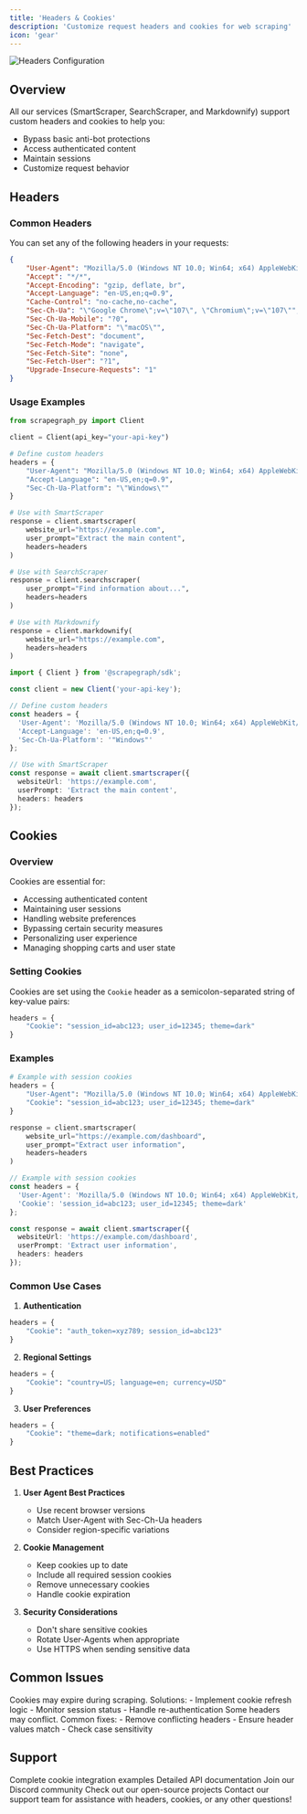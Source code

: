 ```yaml
---
title: 'Headers & Cookies'
description: 'Customize request headers and cookies for web scraping'
icon: 'gear'
---
```


<Frame>
  <img src="/services/images/headers-banner.png" alt="Headers Configuration" />
</Frame>

## Overview

All our services (SmartScraper, SearchScraper, and Markdownify) support custom headers and cookies to help you:
- Bypass basic anti-bot protections
- Access authenticated content
- Maintain sessions
- Customize request behavior

## Headers

### Common Headers

You can set any of the following headers in your requests:

```json
{
    "User-Agent": "Mozilla/5.0 (Windows NT 10.0; Win64; x64) AppleWebKit/537.36",  // Browser identification
    "Accept": "*/*",                                                                // Accepted content types
    "Accept-Encoding": "gzip, deflate, br",                                        // Supported encodings
    "Accept-Language": "en-US,en;q=0.9",                                           // Preferred languages
    "Cache-Control": "no-cache,no-cache",                                          // Caching behavior
    "Sec-Ch-Ua": "\"Google Chrome\";v=\"107\", \"Chromium\";v=\"107\"",           // Browser details
    "Sec-Ch-Ua-Mobile": "?0",                                                      // Mobile browser flag
    "Sec-Ch-Ua-Platform": "\"macOS\"",                                            // Operating system
    "Sec-Fetch-Dest": "document",                                                  // Request destination
    "Sec-Fetch-Mode": "navigate",                                                  // Request mode
    "Sec-Fetch-Site": "none",                                                      // Request origin
    "Sec-Fetch-User": "?1",                                                        // User-initiated flag
    "Upgrade-Insecure-Requests": "1"                                              // HTTPS upgrade
}
```

### Usage Examples

<CodeGroup>

```python Python
from scrapegraph_py import Client

client = Client(api_key="your-api-key")

# Define custom headers
headers = {
    "User-Agent": "Mozilla/5.0 (Windows NT 10.0; Win64; x64) AppleWebKit/537.36",
    "Accept-Language": "en-US,en;q=0.9",
    "Sec-Ch-Ua-Platform": "\"Windows\""
}

# Use with SmartScraper
response = client.smartscraper(
    website_url="https://example.com",
    user_prompt="Extract the main content",
    headers=headers
)

# Use with SearchScraper
response = client.searchscraper(
    user_prompt="Find information about...",
    headers=headers
)

# Use with Markdownify
response = client.markdownify(
    website_url="https://example.com",
    headers=headers
)
```

```typescript TypeScript
import { Client } from '@scrapegraph/sdk';

const client = new Client('your-api-key');

// Define custom headers
const headers = {
  'User-Agent': 'Mozilla/5.0 (Windows NT 10.0; Win64; x64) AppleWebKit/537.36',
  'Accept-Language': 'en-US,en;q=0.9',
  'Sec-Ch-Ua-Platform': '"Windows"'
};

// Use with SmartScraper
const response = await client.smartscraper({
  websiteUrl: 'https://example.com',
  userPrompt: 'Extract the main content',
  headers: headers
});
```

</CodeGroup>

## Cookies

### Overview

Cookies are essential for:
- Accessing authenticated content
- Maintaining user sessions
- Handling website preferences
- Bypassing certain security measures
- Personalizing user experience
- Managing shopping carts and user state

### Setting Cookies

Cookies are set using the `Cookie` header as a semicolon-separated string of key-value pairs:

```python
headers = {
    "Cookie": "session_id=abc123; user_id=12345; theme=dark"
}
```

### Examples

<CodeGroup>

```python Python
# Example with session cookies
headers = {
    "User-Agent": "Mozilla/5.0 (Windows NT 10.0; Win64; x64) AppleWebKit/537.36",
    "Cookie": "session_id=abc123; user_id=12345; theme=dark"
}

response = client.smartscraper(
    website_url="https://example.com/dashboard",
    user_prompt="Extract user information",
    headers=headers
)
```

```typescript TypeScript
// Example with session cookies
const headers = {
  'User-Agent': 'Mozilla/5.0 (Windows NT 10.0; Win64; x64) AppleWebKit/537.36',
  'Cookie': 'session_id=abc123; user_id=12345; theme=dark'
};

const response = await client.smartscraper({
  websiteUrl: 'https://example.com/dashboard',
  userPrompt: 'Extract user information',
  headers: headers
});
```

</CodeGroup>

### Common Use Cases

1. **Authentication**
```python
headers = {
    "Cookie": "auth_token=xyz789; session_id=abc123"
}
```

2. **Regional Settings**
```python
headers = {
    "Cookie": "country=US; language=en; currency=USD"
}
```

3. **User Preferences**
```python
headers = {
    "Cookie": "theme=dark; notifications=enabled"
}
```

## Best Practices

1. **User Agent Best Practices**
   - Use recent browser versions
   - Match User-Agent with Sec-Ch-Ua headers
   - Consider region-specific variations

2. **Cookie Management**
   - Keep cookies up to date
   - Include all required session cookies
   - Remove unnecessary cookies
   - Handle cookie expiration

3. **Security Considerations**
   - Don't share sensitive cookies
   - Rotate User-Agents when appropriate
   - Use HTTPS when sending sensitive data

## Common Issues

<Accordion title="Cookie Expiration" icon="clock">
Cookies may expire during scraping. Solutions:
- Implement cookie refresh logic
- Monitor session status
- Handle re-authentication
</Accordion>

<Accordion title="Header Conflicts" icon="exclamation-triangle">
Some headers may conflict. Common fixes:
- Remove conflicting headers
- Ensure header values match
- Check case sensitivity
</Accordion>

## Support

<CardGroup cols={2}>
  <Card title="Cookie Examples" icon="code" href="/cookbook/examples/cookies">
    Complete cookie integration examples
  </Card>
  <Card title="API Reference" icon="code" href="/api-reference/introduction">
    Detailed API documentation
  </Card>
  <Card title="Community" icon="discord" href="https://discord.gg/uJN7TYcpNa">
    Join our Discord community
  </Card>
  <Card title="GitHub" icon="github" href="https://github.com/ScrapeGraphAI">
    Check out our open-source projects
  </Card>
</CardGroup>

<Card title="Need Help?" icon="question" href="mailto:support@scrapegraphai.com">
  Contact our support team for assistance with headers, cookies, or any other questions!
</Card>
